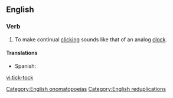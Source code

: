 {{also|ticktock|tick tock}}
==English==

===Verb===
{{en-verb|inf=[[tick]]-[[tock]]}}

# To make continual [[click]]ing sounds like that of an analog [[clock]].

====Translations====
{{trans-top|make clicking sounds}}
{{trans-mid}}
* Spanish: {{t|es|tictaquear}}
{{trans-bottom}}

[[Category:English onomatopoeias]]
[[Category:English reduplications]]

[[vi:tick-tock]]